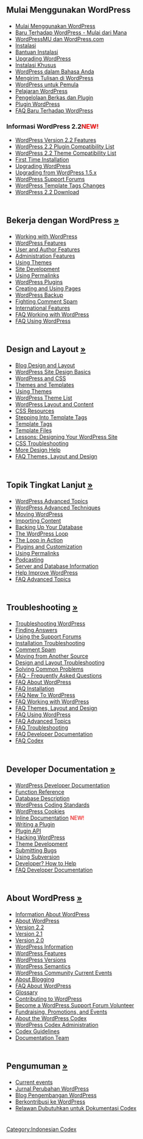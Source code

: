 <!--GETTING STARTED SECTION-->
<h2>Mulai Menggunakan WordPress</h2>

* [[Getting Started with WordPress|Mulai Menggunakan WordPress]]
* [[New To WordPress - Where to Start|Baru Terhadap WordPress - Mulai dari Mana]]
* [[WordPressMU|WordPressMU dan WordPress.com]]
* [[Getting_Started_with_WordPress#Installation|Instalasi]]
* [[Getting_Started_with_WordPress#Installation_Troubleshooting_and_Help|Bantuan Instalasi]]
* [[Upgrading WordPress]]
* [[Getting_Started_with_WordPress#Special_Installations|Instalasi Khusus]]
* [[WordPress in Your Language|WordPress dalam Bahasa Anda]]
* [[Getting_Started_with_WordPress#Posting_in_WordPress|Mengirim Tulisan di WordPress]]
* [[Getting_Started_with_WordPress#WordPress_for_Beginners|WordPress untuk Pemula]]
* [[WordPress Lessons|Pelajaran WordPress]]
* [[Getting_Started_with_WordPress#File_and_Plugin_Management|Pengelolaan Berkas dan Plugin]]
* [[Plugins|Plugin WordPress]]
* [[FAQ New To WordPress|FAQ Baru Terhadap WordPress]]

<h3>Informasi WordPress 2.2<span style="color:red">NEW!</span></h3>

* [[Version_2.2|WordPress Version 2.2 Features]]
* [[Plugins/Plugin_Compatibility/2.2|WordPress 2.2 Plugin Compatibility List]]
* [[Themes/Theme_Compatibility/2.2|WordPress 2.2 Theme Compatibility List]]
* [[Installing WordPress|First Time Installation]]
* [[Upgrading WordPress]]
* [[Upgrading_WordPress#Detailed_Upgrade_Instructions_for_1.5.x.2C_2.0.x.2C_or_2.1.x_to_2.2|Upgrading from WordPress 1.5.x]]
* [http://wordpress.org/support/ WordPress Support Forums]
* [[Template_Tags|WordPress Template Tags Changes]]
* [http://www.wordpress.org/download/ WordPress 2.2 Download]

<div style="clear:both; height:10px">
</div>
<!--WORKING WITH WORDPRESS SECTION-->
<h2>Bekerja dengan WordPress [[Working with WordPress|&raquo;]]
</h2>

* [[Working with WordPress]]
* [[Working_with_WordPress#WordPress_Features|WordPress Features]]
* [[Working_with_WordPress#User_and_Author_Features|User and Author Features]]
* [[Working_with_WordPress#Administration_Features|Administration Features]]
* [[Using Themes]]
* [[Working_with_WordPress#Site_Development|Site Development]]
* [[Using Permalinks]]
* [[Plugins|WordPress Plugins]]
* [[Pages|Creating and Using Pages]]
* [[WordPress Backups|WordPress Backup]]
* [[Working_with_WordPress#Fighting_Comment_Spam|Fighting Comment Spam]]
* [[Working_with_WordPress#International_Features|International Features]]
* [[FAQ Working with WordPress|FAQ Working with WordPress]]
* [[FAQ Using WordPress|FAQ Using WordPress]]
<div style="clear:both; height:10px">
</div>

<!--BLOG DESIGN AND LAYOUT-->
<h2>Design and Layout [[Blog Design and Layout|&raquo;]]</h2>

* [[Blog Design and Layout]]
* [[Blog_Design_and_Layout#Basics_of_WordPress_Site_Design|WordPress Site Design Basics]]
* [[Blog_Design_and_Layout#WordPress_and_CSS|WordPress and CSS]]
* [[Blog_Design_and_Layout#Themes_and_Templates|Themes and Templates]]
* [[Using Themes]]
* [[Using_Themes/Theme_List|WordPress Theme List]]
* [[Blog_Design_and_Layout#WordPress_Layout_and_Content|WordPress Layout and Content]]
* [[CSS#CSS_Resources|CSS Resources]]
* [[Stepping Into Template Tags]]
* [[Template Tags]]
* [[Templates|Template Files]]
* [[WordPress_Lessons#Designing_Your_WordPress_Site|Lessons: Designing Your WordPress Site]]
* [[Blog_Design_and_Layout#CSS_Troubleshooting|CSS Troubleshooting]]
* [[Blog_Design_and_Layout#Frequently_Requested_Design_Help|More Design Help]]
* [[FAQ Layout and Design|FAQ Themes, Layout and Design]]
<div style="clear:both; height:10px">
</div>

<!--ADVANCED TOPICS-->
<h2> Topik Tingkat Lanjut [[Advanced Topics|&raquo;]]</h2>

* [[Advanced Topics|WordPress Advanced Topics]]
* [[Advanced_Topics#WordPress_Advanced_Techniques|WordPress Advanced Techniques]]
* [[Moving WordPress]]
* [[Importing Content]]
* [[Backing Up Your Database]]
* [[The_Loop|The WordPress Loop]]
* [[The Loop in Action]]
* [[Advanced_Topics#WordPress_Plugins_and_Customization|Plugins and Customization]]
* [[Using Permalinks]]
* [[Podcasting]]
* [[Advanced_Topics#Server_and_Database_Information|Server and Database Information]]
* [[Advanced_Topics#Help_Improve_WordPress|Help Improve WordPress]]
* [[FAQ Advanced Topics|FAQ Advanced Topics]]

<div style="clear:both; height:10px">
</div>

<!--TROUBLESHOOTING-->
<h2>Troubleshooting [[Troubleshooting|&raquo;]]</h2>

* [[Troubleshooting|Troubleshooting WordPress]]
* [[Troubleshooting#Finding_Answers|Finding Answers]]
* [[Using the Support Forums]]
* [[Troubleshooting#Installation_Problems|Installation Troubleshooting]]
* [[Troubleshooting#Comment_Spam|Comment Spam]]
* [[Troubleshooting#Installation_Problems|Moving from Another Source]]
* [[Troubleshooting#Design_and_Layout_Troubleshooting|Design and Layout Troubleshooting]]
* [[Troubleshooting#Solving_Common_Problems|Solving Common Problems]]
* [[FAQ|FAQ - Frequently Asked Questions]]
* [[FAQ About WordPress|FAQ About WordPress]]
* [[FAQ Installation|FAQ Installation]]  
* [[FAQ New To WordPress|FAQ New To WordPress]] 
* [[FAQ Working with WordPress|FAQ Working with WordPress]] 
* [[FAQ Layout and Design|FAQ Themes, Layout and Design]] 
* [[FAQ Using WordPress|FAQ Using WordPress]]
* [[FAQ Advanced Topics|FAQ Advanced Topics]]
* [[FAQ Troubleshooting|FAQ Troubleshooting]]
* [[FAQ Developer Documentation|FAQ Developer Documentation]] 
* [[FAQ Codex|FAQ Codex]]

<div style="clear:both; height:10px">
</div>

<!--DEVELOPER DOCUMENTATION-->
<h2>Developer Documentation [[Developer Documentation|&raquo;]]</h2>

* [[Developer Documentation|WordPress Developer Documentation]]
* [[Function Reference]]
* [[Database Description]]
* [[WordPress Coding Standards]] 
* [[WordPress Cookies]] 
* [[Inline Documentation]] <span style="color:red">NEW!</span>
* [[Writing a Plugin]]
* [[Plugin API]]
* [[Hacking WordPress]]
* [[Theme Development]]
* [[Submitting Bugs]]
* [http://wordpress.org/download/svn/ Using Subversion]
* [[Contributing_to_WordPress#Development_and_Testing|Developer? How to Help]]
* [[FAQ Developer Documentation|FAQ Developer Documentation]] 

<div style="clear:both; height:10px">
</div>

<!--ABOUT WORDPRESS-->
<h2>About WordPress [[About WordPress|&raquo;]]</h2>

* [[About WordPress|Information About WordPress]]
* [[WordPress|About WordPress]]
* [[Version_2.2|Version 2.2]]
* [[Version_2.1|Version 2.1]]
* [[Version_2.0|Version 2.0]] 
* [[About WordPress#About_WordPress|WordPress Information]]
* [[WordPress Features]]
* [[About WordPress#WordPress_Versions|WordPress Versions]]
* [[WordPress Semantics]]
* [[Current_events|WordPress Community Current Events]]
* [[About WordPress#About_Blogging|About Blogging]]
* [[FAQ About WordPress|FAQ About WordPress]]
* [[Glossary]]
* [[Contributing to WordPress]]
* [[Support_Forum_Volunteers|Become a WordPress Support Forum Volunteer]]
* [[Fundraising and Promotions|Fundraising, Promotions, and Events]]
* [[Codex:About|About the WordPress Codex]]
* [[About WordPress#Codex_Administration|WordPress Codex Administration]]
* [[Codex:Guidelines|Codex Guidelines]]
* [[Documentation team|Documentation Team]]
<div style="clear:both; height:10px">
</div>

<!--ANNOUNCEMENTS-->
<h2>Pengumuman [[Current events|&raquo;]]</h2>

* [[Current events]]
* [http://codex.wordpress.org/Category:Changelogs Jurnal Perubahan WordPress]
* [http://wordpress.org/development/ Blog Pengembangan WordPress]
* [[Contributing to WordPress|Berkontribusi ke WordPress]]
* [[Codex:Contributing|Relawan Dubutuhkan untuk Dokumentasi Codex]]

<div style="clear:both; height:10px">
</div>

<!--FEATURED       disabling this for now 06/09/2006
<div style="font-size:150%; text-decoration:none; font-weight:bold; padding: 10px; margin: 20px 0px 0px; background-color: #f0f0f0; border: 1px solid darkslateblue">Featured Article &raquo;
</div>
<div style="margin:0px; padding: 10px; border-top:none; border-left:solid 1px darkslateblue; border-right:solid 1px darkslateblue; border-bottom:solid 1px darkslateblue">
{{Codex:Featured article for {{CURRENTYEAR}} week {{CURRENTWEEK}}}} This is only an example of over {{NUMBEROFARTICLES}} articles about WordPress on the WordPress Codex.
</div>
<div style="clear:both; height:10px">
</div>
-->

<!--end entire page style -->

[[Category:Indonesian Codex]]